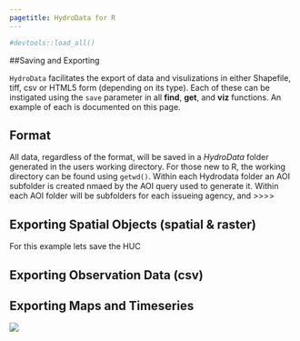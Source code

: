 ```yaml
---
pagetitle: HydroData for R
---
```


```r
#devtools::load_all()
```

##Saving and Exporting

`HydroData` facilitates the export of data and visulizations in either Shapefile, tiff, csv or HTML5 form (depending on its type). Each of these can be instigated using the `save` parameter in all **find**, **get**, and **viz** functions. An example of each is documented on this page.

## Format 

All data, regardless of the format, will be saved in a *HydroData* folder generated in the users working directory. For those new to R, the working directory can be found using `getwd()`.
Within each Hydrodata folder an AOI subfolder is created nmaed by the AOI query used to generate it. Within each AOI folder will be subfolders for each issueing agency, and >>>>

## Exporting Spatial Objects (spatial & raster)

For this example lets save the HUC 

## Exporting Observation Data (csv)

## Exporting Maps and Timeseries







![](img/construction.png)

